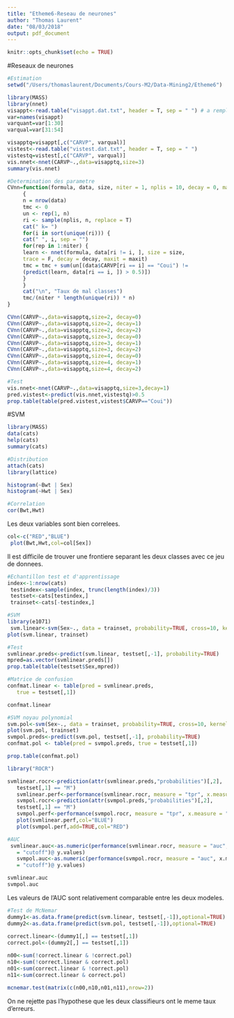 ```yaml
---
title: "Etheme6-Reseau de neurones"
author: "Thomas Laurent"
date: "08/03/2018"
output: pdf_document
---
```


```r
knitr::opts_chunk$set(echo = TRUE)
```

#Reseaux de neurones

```r
#Estimation
setwd("/Users/thomaslaurent/Documents/Cours-M2/Data-Mining2/Etheme6")

library(MASS)
library(nnet)
visappt<-read.table("visappt.dat.txt", header = T, sep = " ") # a remplacer par votre
var=names(visappt)
varquant=var[1:30]
varqual=var[31:54]

visapptq=visappt[,c("CARVP", varqual)]
vistest<-read.table("vistest.dat.txt", header = T, sep = " ") 
vistestq=vistest[,c("CARVP", varqual)]
vis.nnet<-nnet(CARVP~.,data=visapptq,size=3) 
summary(vis.nnet)
```

```r
#Determination des parametre
CVnn=function(formula, data, size, niter = 1, nplis = 10, decay = 0, maxit = 100)
     {
     n = nrow(data)
     tmc <- 0
     un <- rep(1, n)
     ri <- sample(nplis, n, replace = T)
     cat(" k= ")
     for(i in sort(unique(ri))) {
     cat(" ", i, sep = "")
     for(rep in 1:niter) {
     learn <- nnet(formula, data[ri != i, ], size = size,
     trace = F, decay = decay, maxit = maxit)
     tmc = tmc + sum(un[(data$CARVP[ri == i] == "Coui") !=
     (predict(learn, data[ri == i, ]) > 0.5)])
     }
     }
     cat("\n", "Taux de mal classes")
     tmc/(niter * length(unique(ri)) * n)
}

CVnn(CARVP~.,data=visapptq,size=2, decay=0)
CVnn(CARVP~.,data=visapptq,size=2, decay=1)
CVnn(CARVP~.,data=visapptq,size=2, decay=2)
CVnn(CARVP~.,data=visapptq,size=3, decay=0)
CVnn(CARVP~.,data=visapptq,size=3, decay=1)
CVnn(CARVP~.,data=visapptq,size=3, decay=2)
CVnn(CARVP~.,data=visapptq,size=4, decay=0)
CVnn(CARVP~.,data=visapptq,size=4, decay=1)
CVnn(CARVP~.,data=visapptq,size=4, decay=2)
```

```r
#Test
vis.nnet<-nnet(CARVP~.,data=visapptq,size=3,decay=1)
pred.vistest<-predict(vis.nnet,vistestq)>0.5
prop.table(table(pred.vistest,vistest$CARVP=="Coui"))
```

#SVM

```r
library(MASS)
data(cats)
help(cats)
summary(cats)
```

```r
#Distribution
attach(cats)
library(lattice)

histogram(~Bwt | Sex)
histogram(~Hwt | Sex)
```

```r
#Correlation
cor(Bwt,Hwt)
```

Les deux variables sont bien correlees.

```r
col<-c("RED","BLUE")
 plot(Bwt,Hwt,col=col[Sex])
```

Il est difficile de trouver une frontiere separant les deux classes avec ce jeu de donnees.

```r
#Echantillon test et d'apprentissage
index<-1:nrow(cats)
 testindex<-sample(index, trunc(length(index)/3))
 testset<-cats[testindex,]
 trainset<-cats[-testindex,]
```

```r
#SVM
library(e1071)
 svm.linear<-svm(Sex~., data = trainset, probability=TRUE, cross=10, kernel="linear")
plot(svm.linear, trainset)
```

```r
#Test
svmlinear.preds<-predict(svm.linear, testset[,-1], probability=TRUE)
mpred=as.vector(svmlinear.preds[])
prop.table(table(testset$Sex,mpred))
```

```r
#Matrice de confusion
confmat.linear <- table(pred = svmlinear.preds,
   true = testset[,1])

confmat.linear
```

```r
#SVM noyau polynomial
svm.pol<-svm(Sex~., data = trainset, probability=TRUE, cross=10, kernel="polynomial")
plot(svm.pol, trainset)
svmpol.preds<-predict(svm.pol, testset[,-1], probability=TRUE)
confmat.pol <- table(pred = svmpol.preds, true = testset[,1])

prop.table(confmat.pol)
```

```r
library("ROCR")

svmlinear.rocr<-prediction(attr(svmlinear.preds,"probabilities")[,2],
   testset[,1] == "M")
   svmlinear.perf<-performance(svmlinear.rocr, measure = "tpr", x.measure = "fpr")
   svmpol.rocr<-prediction(attr(svmpol.preds,"probabilities")[,2],
   testset[,1] == "M")
   svmpol.perf<-performance(svmpol.rocr, measure = "tpr", x.measure = "fpr")
   plot(svmlinear.perf,col="BLUE")
   plot(svmpol.perf,add=TRUE,col="RED")
```

```r
#AUC
 svmlinear.auc<-as.numeric(performance(svmlinear.rocr, measure = "auc", x.measure
   = "cutoff")@ y.values)
   svmpol.auc<-as.numeric(performance(svmpol.rocr, measure = "auc", x.measure
   = "cutoff")@ y.values)

svmlinear.auc
svmpol.auc
```

Les valeurs de l'AUC sont relativement comparable entre les deux modeles.

```r
#Test de McNemar
dummy1<-as.data.frame(predict(svm.linear, testset[,-1]),optional=TRUE)
dummy2<-as.data.frame(predict(svm.pol, testset[,-1]),optional=TRUE)
   
correct.linear<-(dummy1[,] == testset[,1])
correct.pol<-(dummy2[,] == testset[,1])

n00<-sum(!correct.linear & !correct.pol)
n10<-sum(!correct.linear & correct.pol)
n01<-sum(correct.linear & !correct.pol)
n11<-sum(correct.linear & correct.pol)

mcnemar.test(matrix(c(n00,n10,n01,n11),nrow=2))
```

On ne rejette pas l'hypothese que les deux classifieurs ont le meme taux d'erreurs.